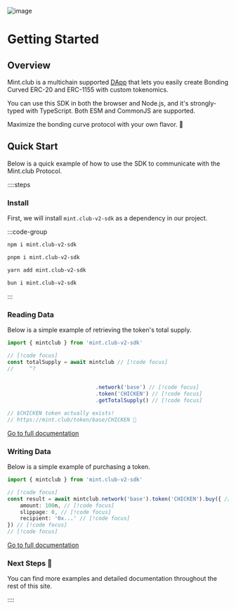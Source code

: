 ![image](https://github.com/Steemhunt/mint.club-v2-contract/assets/1332279/66ce69bd-7ebd-4d58-b064-f82053b51b5a)

# Getting Started

## Overview

Mint.club is a multichain supported [DApp](https://mint.club) that lets you easily create Bonding Curved ERC-20 and ERC-1155 with custom tokenomics.

You can use this SDK in both the browser and Node.js, and it's strongly-typed with TypeScript. Both ESM and CommonJS are supported.

Maximize the bonding curve protocol with your own flavor. 🍏

## Quick Start

Below is a quick example of how to use the SDK to communicate with the Mint.club Protocol.

::::steps

### Install

First, we will install `mint.club-v2-sdk` as a dependency in our project.

:::code-group

```bash [npm]
npm i mint.club-v2-sdk
```

```bash [pnpm]
pnpm i mint.club-v2-sdk
```

```bash [yarn]
yarn add mint.club-v2-sdk
```

```bash [bun]
bun i mint.club-v2-sdk
```

:::

### Reading Data

Below is a simple example of retrieving the token's total supply.

```ts twoslash [app.ts]
import { mintclub } from 'mint.club-v2-sdk'

// [!code focus]
const totalSupply = await mintclub // [!code focus]
//     ^?


							.network('base') // [!code focus]
							.token('CHICKEN') // [!code focus]
							.getTotalSupply() // [!code focus]

// $CHICKEN token actually exists! 
// https://mint.club/token/base/CHICKEN 🐔 
```

[Go to full documentation](/docs/sdk/introduction)

### Writing Data

Below is a simple example of purchasing a token.

```ts twoslash [app.ts]
import { mintclub } from 'mint.club-v2-sdk'

// [!code focus]
const result = await mintclub.network('base').token('CHICKEN').buy({ // [!code focus]
	amount: 100n, // [!code focus]
	slippage: 0, // [!code focus]
	recipient: '0x...' // [!code focus]
}) // [!code focus]
// [!code focus]
```

[Go to full documentation](/docs/sdk/introduction)

### Next Steps 🎊

You can find more examples and detailed documentation throughout the rest of this site.

::::
